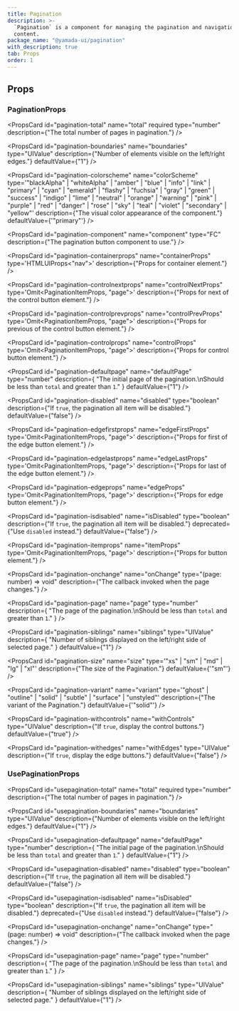 ```yaml
---
title: Pagination
description: >-
  `Pagination` is a component for managing the pagination and navigation of
  content.
package_name: "@yamada-ui/pagination"
with_description: true
tab: Props
order: 1
---
```


## Props

### PaginationProps

<PropsCard
  id="pagination-total"
  name="total"
  required
  type="number"
  description={"The total number of pages in pagination."}
/>

<PropsCard
  id="pagination-boundaries"
  name="boundaries"
  type="UIValue<number>"
  description={"Number of elements visible on the left/right edges."}
  defaultValue={"1"}
/>

<PropsCard
  id="pagination-colorscheme"
  name="colorScheme"
  type='"blackAlpha" | "whiteAlpha" | "amber" | "blue" | "info" | "link" | "primary" | "cyan" | "emerald" | "flashy" | "fuchsia" | "gray" | "green" | "success" | "indigo" | "lime" | "neutral" | "orange" | "warning" | "pink" | "purple" | "red" | "danger" | "rose" | "sky" | "teal" | "violet" | "secondary" | "yellow"'
  description={"The visual color appearance of the component."}
  defaultValue={'"primary"'}
/>

<PropsCard
  id="pagination-component"
  name="component"
  type="FC<PaginationItemProps>"
  description={"The pagination button component to use."}
/>

<PropsCard
  id="pagination-containerprops"
  name="containerProps"
  type='HTMLUIProps<"nav">'
  description={"Props for container element."}
/>

<PropsCard
  id="pagination-controlnextprops"
  name="controlNextProps"
  type='Omit<PaginationItemProps, "page">'
  description={"Props for next of the control button element."}
/>

<PropsCard
  id="pagination-controlprevprops"
  name="controlPrevProps"
  type='Omit<PaginationItemProps, "page">'
  description={"Props for previous of the control button element."}
/>

<PropsCard
  id="pagination-controlprops"
  name="controlProps"
  type='Omit<PaginationItemProps, "page">'
  description={"Props for control button element."}
/>

<PropsCard
  id="pagination-defaultpage"
  name="defaultPage"
  type="number"
  description={
    "The initial page of the pagination.\nShould be less than `total` and greater than `1`."
  }
  defaultValue={"1"}
/>

<PropsCard
  id="pagination-disabled"
  name="disabled"
  type="boolean"
  description={"If `true`, the pagination all item will be disabled."}
  defaultValue={"false"}
/>

<PropsCard
  id="pagination-edgefirstprops"
  name="edgeFirstProps"
  type='Omit<PaginationItemProps, "page">'
  description={"Props for first of the edge button element."}
/>

<PropsCard
  id="pagination-edgelastprops"
  name="edgeLastProps"
  type='Omit<PaginationItemProps, "page">'
  description={"Props for last of the edge button element."}
/>

<PropsCard
  id="pagination-edgeprops"
  name="edgeProps"
  type='Omit<PaginationItemProps, "page">'
  description={"Props for edge button element."}
/>

<PropsCard
  id="pagination-isdisabled"
  name="isDisabled"
  type="boolean"
  description={"If `true`, the pagination all item will be disabled."}
  deprecated={"Use `disabled` instead."}
  defaultValue={"false"}
/>

<PropsCard
  id="pagination-itemprops"
  name="itemProps"
  type='Omit<PaginationItemProps, "page">'
  description={"Props for button element."}
/>

<PropsCard
  id="pagination-onchange"
  name="onChange"
  type="(page: number) => void"
  description={"The callback invoked when the page changes."}
/>

<PropsCard
  id="pagination-page"
  name="page"
  type="number"
  description={
    "The page of the pagination.\nShould be less than `total` and greater than `1`."
  }
/>

<PropsCard
  id="pagination-siblings"
  name="siblings"
  type="UIValue<number>"
  description={
    "Number of siblings displayed on the left/right side of selected page."
  }
  defaultValue={"1"}
/>

<PropsCard
  id="pagination-size"
  name="size"
  type='"xs" | "sm" | "md" | "lg" | "xl"'
  description={"The size of the Pagination."}
  defaultValue={'"sm"'}
/>

<PropsCard
  id="pagination-variant"
  name="variant"
  type='"ghost" | "outline" | "solid" | "subtle" | "surface" | "unstyled"'
  description={"The variant of the Pagination."}
  defaultValue={'"solid"'}
/>

<PropsCard
  id="pagination-withcontrols"
  name="withControls"
  type="UIValue<boolean>"
  description={"If `true`, display the control buttons."}
  defaultValue={"true"}
/>

<PropsCard
  id="pagination-withedges"
  name="withEdges"
  type="UIValue<boolean>"
  description={"If `true`, display the edge buttons."}
  defaultValue={"false"}
/>

### UsePaginationProps

<PropsCard
  id="usepagination-total"
  name="total"
  required
  type="number"
  description={"The total number of pages in pagination."}
/>

<PropsCard
  id="usepagination-boundaries"
  name="boundaries"
  type="UIValue<number>"
  description={"Number of elements visible on the left/right edges."}
  defaultValue={"1"}
/>

<PropsCard
  id="usepagination-defaultpage"
  name="defaultPage"
  type="number"
  description={
    "The initial page of the pagination.\nShould be less than `total` and greater than `1`."
  }
  defaultValue={"1"}
/>

<PropsCard
  id="usepagination-disabled"
  name="disabled"
  type="boolean"
  description={"If `true`, the pagination all item will be disabled."}
  defaultValue={"false"}
/>

<PropsCard
  id="usepagination-isdisabled"
  name="isDisabled"
  type="boolean"
  description={"If `true`, the pagination all item will be disabled."}
  deprecated={"Use `disabled` instead."}
  defaultValue={"false"}
/>

<PropsCard
  id="usepagination-onchange"
  name="onChange"
  type="(page: number) => void"
  description={"The callback invoked when the page changes."}
/>

<PropsCard
  id="usepagination-page"
  name="page"
  type="number"
  description={
    "The page of the pagination.\nShould be less than `total` and greater than `1`."
  }
/>

<PropsCard
  id="usepagination-siblings"
  name="siblings"
  type="UIValue<number>"
  description={
    "Number of siblings displayed on the left/right side of selected page."
  }
  defaultValue={"1"}
/>
